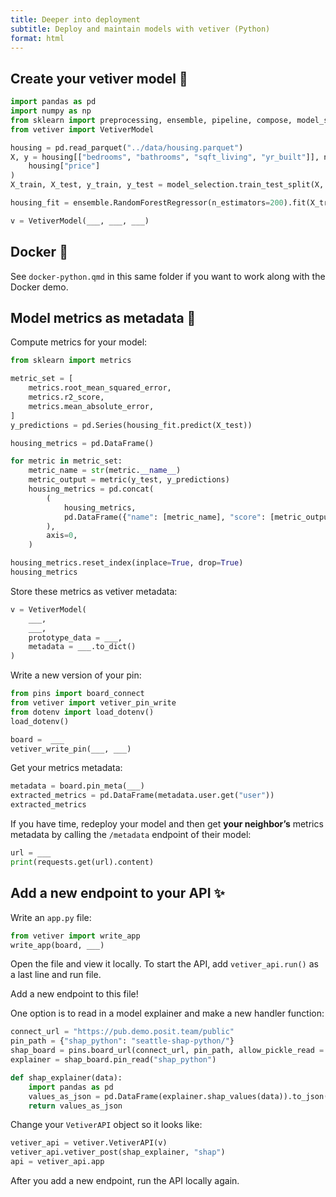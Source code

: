 ```yaml
---
title: Deeper into deployment
subtitle: Deploy and maintain models with vetiver (Python)
format: html
---
```


## Create your vetiver model 🏺

```python
import pandas as pd
import numpy as np
from sklearn import preprocessing, ensemble, pipeline, compose, model_selection
from vetiver import VetiverModel

housing = pd.read_parquet("../data/housing.parquet")
X, y = housing[["bedrooms", "bathrooms", "sqft_living", "yr_built"]], np.log10(
    housing["price"]
)
X_train, X_test, y_train, y_test = model_selection.train_test_split(X, y, test_size=0.2)

housing_fit = ensemble.RandomForestRegressor(n_estimators=200).fit(X_train, y_train)

v = VetiverModel(___, ___, ___)
```

## Docker 🐳

See `docker-python.qmd` in this same folder if you want to work along with the Docker demo.

## Model metrics as metadata 🎯

Compute metrics for your model:

```python
from sklearn import metrics

metric_set = [
    metrics.root_mean_squared_error,
    metrics.r2_score,
    metrics.mean_absolute_error,
]
y_predictions = pd.Series(housing_fit.predict(X_test))

housing_metrics = pd.DataFrame()

for metric in metric_set:
    metric_name = str(metric.__name__)
    metric_output = metric(y_test, y_predictions)
    housing_metrics = pd.concat(
        (
            housing_metrics,
            pd.DataFrame({"name": [metric_name], "score": [metric_output]}),
        ),
        axis=0,
    )

housing_metrics.reset_index(inplace=True, drop=True)
housing_metrics
```

Store these metrics as vetiver metadata:

```python
v = VetiverModel(
    ___, 
    ___,
    prototype_data = ___,
    metadata = ___.to_dict()
)
```

Write a new version of your pin:

```python
from pins import board_connect
from vetiver import vetiver_pin_write
from dotenv import load_dotenv()
load_dotenv()

board =  ___
vetiver_write_pin(___, ___)
```

Get your metrics metadata:

```python
metadata = board.pin_meta(___)
extracted_metrics = pd.DataFrame(metadata.user.get("user"))
extracted_metrics
```

If you have time, redeploy your model and then get **your neighbor's** metrics metadata by calling the `/metadata` endpoint of their model:

```python
url = ___
print(requests.get(url).content)
```

## Add a new endpoint to your API ✨

Write an `app.py` file:

```python
from vetiver import write_app
write_app(board, ___)
```

Open the file and view it locally. To start the API, add `vetiver_api.run()` as a last line and run file.

Add a new endpoint to this file! 

One option is to read in a model explainer and make a new handler function:

```python
connect_url = "https://pub.demo.posit.team/public"
pin_path = {"shap_python": "seattle-shap-python/"}
shap_board = pins.board_url(connect_url, pin_path, allow_pickle_read = True)
explainer = shap_board.pin_read("shap_python")

def shap_explainer(data):
    import pandas as pd
    values_as_json = pd.DataFrame(explainer.shap_values(data)).to_json(orient='records')
    return values_as_json
```

Change your `VetiverAPI` object so it looks like:

```python
vetiver_api = vetiver.VetiverAPI(v)
vetiver_api.vetiver_post(shap_explainer, "shap")
api = vetiver_api.app
```

After you add a new endpoint, run the API locally again.
